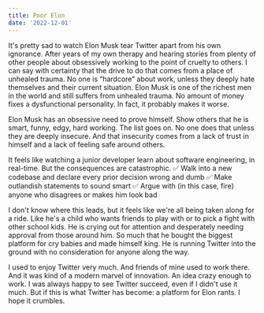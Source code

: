 ```yaml
---
title: Poor Elon
date: '2022-12-01'
---
```


It's pretty sad to watch Elon Musk tear Twitter apart from his own ignorance. After years of my own therapy and hearing stories from plenty of other people about obsessively working to the point of cruelty to others. I can say with certainty that the drive to do that comes from a place of unhealed trauma. No one is “hardcore” about work, unless they deeply hate themselves and their current situation. Elon Musk is one of the richest men in the world and still suffers from unhealed trauma. No amount of money fixes a dysfunctional personality. In fact, it probably makes it worse.

Elon Musk has an obsessive need to prove himself. Show others that he is smart, funny, edgy, hard working. The list goes on. No one does that unless they are deeply insecure. And that insecurity comes from a lack of trust in himself and a lack of feeling safe around others.

It feels like watching a junior developer learn about software engineering, in real-time. But the consequences are catastrophic.
✅ Walk into a new codebase and declare every prior decision wrong and dumb
✅ Make outlandish statements to sound smart
✅ Argue with (in this case, fire) anyone who disagrees or makes him look bad

I don't know where this leads, but it feels like we're all being taken along for a ride. Like he's a child who wants friends to play with or to pick a fight with other school kids. He is crying out for attention and desperately needing approval from those around him. So much that he bought the biggest platform for cry babies and made himself king. He is running Twitter into the ground with no consideration for anyone along the way.

I used to enjoy Twitter very much. And friends of mine used to work there. And it was kind of a modern marvel of innovation. An idea crazy enough to work. I was always happy to see Twitter succeed, even if I didn't use it much. But if this is what Twitter has become: a platform for Elon rants. I hope it crumbles.
